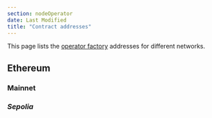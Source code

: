 ```yaml
---
section: nodeOperator
date: Last Modified
title: "Contract addresses"
---
```



This page lists the [operator factory](/chainlink-nodes/contracts/operatorfactory) addresses for different networks.

## Ethereum

### Mainnet

<Address contractUrl="https://etherscan.io/address/0x3E64Cd889482443324F91bFA9c84fE72A511f48A" />

### Sepolia

<Address contractUrl="https://sepolia.etherscan.io/address/0x447Fd5eC2D383091C22B8549cb231a3bAD6d3fAf" />

